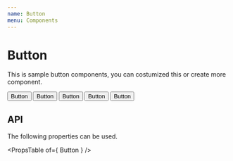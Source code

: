 ```yaml
---
name: Button
menu: Components
---
```



# Button

This is sample button components, you can costumized this or create more component.

<Playground>
  <Button>Button</Button>
  <Button color="primary">Button</Button>
  <Button color="success">Button</Button>
  <Button color="warning">Button</Button>
  <Button color="danger">Button</Button>
</Playground>

## API

The following properties can be used.

<PropsTable of={ Button } />
